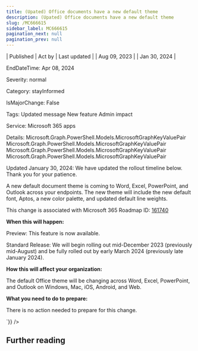 ```yaml
---
title: (Upated) Office documents have a new default theme
description: (Upated) Office documents have a new default theme
slug: /MC666615
sidebar_label: MC666615
pagination_next: null
pagination_prev: null
---
```



| Published | Act by | Last updated |
| Aug 09, 2023 |  | Jan 30, 2024 |

EndDateTime: Apr 08, 2024

Severity: normal

Category: stayInformed

IsMajorChange: False

Tags: Updated message New feature Admin impact

Service: Microsoft 365 apps

Details: Microsoft.Graph.PowerShell.Models.MicrosoftGraphKeyValuePair Microsoft.Graph.PowerShell.Models.MicrosoftGraphKeyValuePair Microsoft.Graph.PowerShell.Models.MicrosoftGraphKeyValuePair Microsoft.Graph.PowerShell.Models.MicrosoftGraphKeyValuePair

<div dangerouslySetInnerHTML={{__html:`
<p>Updated January 30, 2024: We have updated the rollout timeline below. Thank you for your patience.</p><p>A new default document theme is coming to Word, Excel, PowerPoint, and Outlook across your endpoints. The new theme will include the new default font, Aptos, a new color palette, and updated default line weights.</p><p>This change is associated with Microsoft 365 Roadmap ID: <a href="https://www.microsoft.com/microsoft-365/roadmap?rtc=1%26filters=&amp;searchterms=161740" target="_blank">161740</a></p><p><b>When this will happen:</b></p><p>Preview: This feature is now available.</p><p>Standard Release: We will begin rolling out mid-December 2023 (previously mid-August) and be fully rolled out by early March 2024 (previously late January 2024).</p><p><b>How this will affect your organization:</b></p><p>The default Office theme will be changing across Word, Excel, PowerPoint, and Outlook on Windows, Mac, iOS, Android, and Web.</p><p><b>What you need to do to prepare:</b></p><p>There is no action needed to prepare for this change.</p>
`}} />

## Further reading
